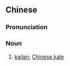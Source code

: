 {{also|芥蓝菜}}
==Chinese==
{{zh-forms|s=芥蓝菜|type=21}}

===Pronunciation===
{{zh-pron
|m=gàiláncài,jièláncài,1nb=Mainland,2nb=Taiwan
|mn=kè-nâ-chhài
|cat=n
}}

===Noun===
{{zh-noun}}

# [[kailan]]; [[Chinese kale]]

{{zh-cat|Vegetables}}